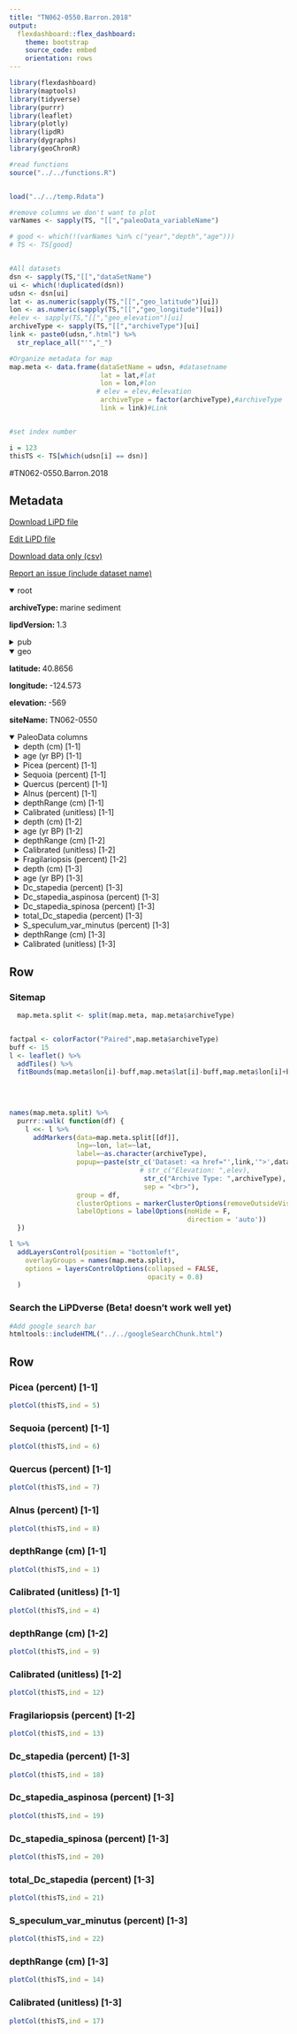 ```yaml
---
title: "TN062-0550.Barron.2018"
output: 
  flexdashboard::flex_dashboard:
    theme: bootstrap
    source_code: embed
    orientation: rows
---
```


```r
library(flexdashboard)
library(maptools)
library(tidyverse)
library(purrr)
library(leaflet)
library(plotly)
library(lipdR)
library(dygraphs)
library(geoChronR)

#read functions
source("../../functions.R")


load("../../temp.Rdata")

#remove columns we don't want to plot
varNames <- sapply(TS, "[[","paleoData_variableName")

# good <- which(!(varNames %in% c("year","depth","age")))
# TS <- TS[good]


#All datasets
dsn <- sapply(TS,"[[","dataSetName")
ui <- which(!duplicated(dsn))
udsn <- dsn[ui]
lat <- as.numeric(sapply(TS,"[[","geo_latitude")[ui])
lon <- as.numeric(sapply(TS,"[[","geo_longitude")[ui])
#elev <- sapply(TS,"[[","geo_elevation")[ui]
archiveType <- sapply(TS,"[[","archiveType")[ui]
link <- paste0(udsn,".html") %>% 
  str_replace_all("'","_")

#Organize metadata for map
map.meta <- data.frame(dataSetName = udsn, #datasetname
                       lat = lat,#lat
                       lon = lon,#lon
                      # elev = elev,#elevation
                       archiveType = factor(archiveType),#archiveType
                       link = link)#Link


#set index number

i = 123
thisTS <- TS[which(udsn[i] == dsn)]
```
#TN062-0550.Barron.2018

Metadata {.sidebar}
-------------------------------------
[Download LiPD file](TN062-0550.Barron.2018.lpd)
            

[Edit LiPD file](http://lipd.net/playground?source=http://lipdverse.org/wNAm0_1_0/TN062-0550.Barron.2018.lpd)
            

[Download data only (csv)](TN062-0550.Barron.2018.csv)
            

[Report an issue (include dataset name)](https://github.com/nickmckay/LiPDverse/issues)

<details open style="margin-left: 0px">
<summary>root</summary>
<p style="margin-left: 0px"><strong>archiveType: </strong>marine sediment
<p style="margin-left: 0px"><strong>lipdVersion: </strong>1.3
</details>
<details>
<summary>pub</summary>
<details style="margin-left: 10px">
<summary>pub1</summary>
<p style="margin-left: 10px"><strong>journal: </strong>Quaternary International
<p style="margin-left: 10px"><strong>volume: </strong>469
<p style="margin-left: 10px"><strong>pages: </strong>109-119
<p style="margin-left: 10px"><strong>pubYear: </strong>NA
<p style="margin-left: 10px"><strong>title: </strong>High-resolution climate of the past ∼7300 years of coastal northernmost California: Results from diatoms, silicoflagellates, and pollen
</details>
</details>
<details open style="margin-left: 0px">
<summary>geo</summary>
<p style="margin-left: 0px"><strong>latitude: </strong>40.8656
<p style="margin-left: 0px"><strong>longitude: </strong>-124.573
<p style="margin-left: 0px"><strong>elevation: </strong>-569
<p style="margin-left: 0px"><strong>siteName: </strong>TN062-0550
</details>
<details open>
<summary>PaleoData columns</summary>
<details style="margin-left: 10px">
<summary>depth (cm) [1-1]</summary>
<p style="margin-left: 10px"><strong>TSid: </strong>WEB9bb9e2f9
<p style="margin-left: 10px"><strong>variableName: </strong>depth
<p style="margin-left: 10px"><strong>units: </strong>cm
<p style="margin-left: 10px"><strong>description: </strong>composite depth
</details>
<details style="margin-left: 10px">
<summary>age (yr BP) [1-1]</summary>
<p style="margin-left: 10px"><strong>TSid: </strong>WEB5bbb384d
<p style="margin-left: 10px"><strong>variableName: </strong>age
<p style="margin-left: 10px"><strong>units: </strong>yr BP
<p style="margin-left: 10px"><strong>description: </strong>Original age in years before 1950 AD
</details>
<details style="margin-left: 10px">
<summary>Picea (percent) [1-1]</summary>
<p style="margin-left: 10px"><strong>TSid: </strong>WEBe7dad2eb
<p style="margin-left: 10px"><strong>variableName: </strong>Picea
<p style="margin-left: 10px"><strong>units: </strong>percent
<p style="margin-left: 10px"><strong>description: </strong>Picea = proxy for winter temp
<p style="margin-left: 10px"><strong>useInGlobalTemperatureAnalysis: </strong>TRUE
<details>
<summary>interpretation</summary>
<details style="margin-left: 20px">
<summary>1</summary>
<p style="margin-left: 20px"><strong>direction: </strong>positive
<p style="margin-left: 20px"><strong>scope: </strong>climate
<p style="margin-left: 20px"><strong>seasonality: </strong>winter
<p style="margin-left: 20px"><strong>variable: </strong>T
<p style="margin-left: 20px"><strong>variableDetail: </strong>air@surface
</details>
</details>
</details>
<details style="margin-left: 10px">
<summary>Sequoia (percent) [1-1]</summary>
<p style="margin-left: 10px"><strong>TSid: </strong>WEBa93dede4
<p style="margin-left: 10px"><strong>variableName: </strong>Sequoia
<p style="margin-left: 10px"><strong>units: </strong>percent
<p style="margin-left: 10px"><strong>description: </strong>Sequoia = proxy for coastal fog (=upwelling) and has also been interpreted as coastal hydroclimate
<p style="margin-left: 10px"><strong>useInGlobalTemperatureAnalysis: </strong>TRUE
<details>
<summary>interpretation</summary>
<details style="margin-left: 20px">
<summary>1</summary>
<p style="margin-left: 20px"><strong>direction: </strong>positive
<p style="margin-left: 20px"><strong>scope: </strong>climate
<p style="margin-left: 20px"><strong>seasonality: </strong>not specified
<p style="margin-left: 20px"><strong>variable: </strong>M
<p style="margin-left: 20px"><strong>variableDetail: </strong>upwelling/coastal fog
</details>
</details>
</details>
<details style="margin-left: 10px">
<summary>Quercus (percent) [1-1]</summary>
<p style="margin-left: 10px"><strong>TSid: </strong>WEB49245d00
<p style="margin-left: 10px"><strong>variableName: </strong>Quercus
<p style="margin-left: 10px"><strong>units: </strong>percent
<p style="margin-left: 10px"><strong>description: </strong>Quercus = warm, dry, mostly from interior. Effective moisture
<p style="margin-left: 10px"><strong>useInGlobalTemperatureAnalysis: </strong>TRUE
<details>
<summary>interpretation</summary>
<details style="margin-left: 20px">
<summary>1</summary>
<p style="margin-left: 20px"><strong>direction: </strong>negative
<p style="margin-left: 20px"><strong>scope: </strong>climate
<p style="margin-left: 20px"><strong>seasonality: </strong>summer
<p style="margin-left: 20px"><strong>variable: </strong>M
<p style="margin-left: 20px"><strong>variableDetail: </strong>eff
</details>
</details>
</details>
<details style="margin-left: 10px">
<summary>Alnus (percent) [1-1]</summary>
<p style="margin-left: 10px"><strong>TSid: </strong>WEBeb8b7a07
<p style="margin-left: 10px"><strong>variableName: </strong>Alnus
<p style="margin-left: 10px"><strong>units: </strong>percent
<p style="margin-left: 10px"><strong>description: </strong>Anus (alder) = wet along river banks
<p style="margin-left: 10px"><strong>useInGlobalTemperatureAnalysis: </strong>TRUE
<details>
<summary>interpretation</summary>
<details style="margin-left: 20px">
<summary>1</summary>
<p style="margin-left: 20px"><strong>direction: </strong>positive
<p style="margin-left: 20px"><strong>scope: </strong>climate
<p style="margin-left: 20px"><strong>seasonality: </strong>not specified
<p style="margin-left: 20px"><strong>variable: </strong>M
</details>
</details>
</details>
<details style="margin-left: 10px">
<summary>depthRange (cm) [1-1]</summary>
<p style="margin-left: 10px"><strong>TSid: </strong>WEBe8c80314
<p style="margin-left: 10px"><strong>variableName: </strong>depthRange
<p style="margin-left: 10px"><strong>units: </strong>cm
</details>
<details style="margin-left: 10px">
<summary>Calibrated (unitless) [1-1]</summary>
<p style="margin-left: 10px"><strong>TSid: </strong>WEB5f263302
<p style="margin-left: 10px"><strong>variableName: </strong>Calibrated
<p style="margin-left: 10px"><strong>units: </strong>unitless
<p style="margin-left: 10px"><strong>description: </strong>R for radiocarbon and CAL for calibrated age
</details>
<details style="margin-left: 10px">
<summary>depth (cm) [1-2]</summary>
<p style="margin-left: 10px"><strong>TSid: </strong>WEB39869b05
<p style="margin-left: 10px"><strong>variableName: </strong>depth
<p style="margin-left: 10px"><strong>units: </strong>cm
<p style="margin-left: 10px"><strong>description: </strong>composite depth
</details>
<details style="margin-left: 10px">
<summary>age (yr BP) [1-2]</summary>
<p style="margin-left: 10px"><strong>TSid: </strong>WEB3b97d1b8
<p style="margin-left: 10px"><strong>variableName: </strong>age
<p style="margin-left: 10px"><strong>units: </strong>yr BP
<p style="margin-left: 10px"><strong>description: </strong>calibarated years before 1950
</details>
<details style="margin-left: 10px">
<summary>depthRange (cm) [1-2]</summary>
<p style="margin-left: 10px"><strong>TSid: </strong>WEB7439db68
<p style="margin-left: 10px"><strong>variableName: </strong>depthRange
<p style="margin-left: 10px"><strong>units: </strong>cm
</details>
<details style="margin-left: 10px">
<summary>Calibrated (unitless) [1-2]</summary>
<p style="margin-left: 10px"><strong>TSid: </strong>WEB1edd6bbb
<p style="margin-left: 10px"><strong>variableName: </strong>Calibrated
<p style="margin-left: 10px"><strong>units: </strong>unitless
<p style="margin-left: 10px"><strong>description: </strong>R for radiocarbon, CAL for calibrated age
</details>
<details style="margin-left: 10px">
<summary>Fragilariopsis (percent) [1-2]</summary>
<p style="margin-left: 10px"><strong>TSid: </strong>WEB05d286cd
<p style="margin-left: 10px"><strong>variableName: </strong>Fragilariopsis
<p style="margin-left: 10px"><strong>units: </strong>percent
<p style="margin-left: 10px"><strong>description: </strong>Fragilariopsis doliolus. Winter SST proxy
</details>
<details style="margin-left: 10px">
<summary>depth (cm) [1-3]</summary>
<p style="margin-left: 10px"><strong>TSid: </strong>WEB3e7e56fc
<p style="margin-left: 10px"><strong>variableName: </strong>depth
<p style="margin-left: 10px"><strong>units: </strong>cm
<p style="margin-left: 10px"><strong>description: </strong>Composite depth
</details>
<details style="margin-left: 10px">
<summary>age (yr BP) [1-3]</summary>
<p style="margin-left: 10px"><strong>TSid: </strong>WEB52b1937a
<p style="margin-left: 10px"><strong>variableName: </strong>age
<p style="margin-left: 10px"><strong>units: </strong>yr BP
<p style="margin-left: 10px"><strong>description: </strong>original age
</details>
<details style="margin-left: 10px">
<summary>Dc_stapedia (percent) [1-3]</summary>
<p style="margin-left: 10px"><strong>TSid: </strong>WEB47918ab8
<p style="margin-left: 10px"><strong>variableName: </strong>Dc_stapedia
<p style="margin-left: 10px"><strong>units: </strong>percent
<p style="margin-left: 10px"><strong>description: </strong>proxy for subtropical water
<p style="margin-left: 10px"><strong>useInGlobalTemperatureAnalysis: </strong>TRUE
<details>
<summary>interpretation</summary>
<details style="margin-left: 20px">
<summary>1</summary>
<p style="margin-left: 20px"><strong>direction: </strong>negative
<p style="margin-left: 20px"><strong>scope: </strong>climate
<p style="margin-left: 20px"><strong>seasonality: </strong>spring/summer
<p style="margin-left: 20px"><strong>variable: </strong>upwelling
</details>
</details>
</details>
<details style="margin-left: 10px">
<summary>Dc_stapedia_aspinosa (percent) [1-3]</summary>
<p style="margin-left: 10px"><strong>TSid: </strong>WEB5e293c85
<p style="margin-left: 10px"><strong>variableName: </strong>Dc_stapedia_aspinosa
<p style="margin-left: 10px"><strong>units: </strong>percent
<p style="margin-left: 10px"><strong>description: </strong>Dc. stapedia aspinosa proxy for subtropical water
<p style="margin-left: 10px"><strong>useInGlobalTemperatureAnalysis: </strong>TRUE
<details>
<summary>interpretation</summary>
<details style="margin-left: 20px">
<summary>1</summary>
<p style="margin-left: 20px"><strong>direction: </strong>negative
<p style="margin-left: 20px"><strong>scope: </strong>climate
<p style="margin-left: 20px"><strong>seasonality: </strong>spring/summer
<p style="margin-left: 20px"><strong>variable: </strong>upwelling
</details>
</details>
</details>
<details style="margin-left: 10px">
<summary>Dc_stapedia_spinosa (percent) [1-3]</summary>
<p style="margin-left: 10px"><strong>TSid: </strong>WEBfd6711c4
<p style="margin-left: 10px"><strong>variableName: </strong>Dc_stapedia_spinosa
<p style="margin-left: 10px"><strong>units: </strong>percent
<p style="margin-left: 10px"><strong>description: </strong>Dc. stapedia spinosa proxy for subtropical water
<p style="margin-left: 10px"><strong>useInGlobalTemperatureAnalysis: </strong>TRUE
<details>
<summary>interpretation</summary>
<details style="margin-left: 20px">
<summary>1</summary>
<p style="margin-left: 20px"><strong>direction: </strong>negative
<p style="margin-left: 20px"><strong>scope: </strong>climate
<p style="margin-left: 20px"><strong>seasonality: </strong>spring/summer
<p style="margin-left: 20px"><strong>variable: </strong>upwelling
</details>
</details>
</details>
<details style="margin-left: 10px">
<summary>total_Dc_stapedia (percent) [1-3]</summary>
<p style="margin-left: 10px"><strong>TSid: </strong>WEB773c247c
<p style="margin-left: 10px"><strong>variableName: </strong>total_Dc_stapedia
<p style="margin-left: 10px"><strong>units: </strong>percent
<p style="margin-left: 10px"><strong>description: </strong>total Dc. stapedia proxy for subtropical water
<p style="margin-left: 10px"><strong>useInGlobalTemperatureAnalysis: </strong>TRUE
<details>
<summary>interpretation</summary>
<details style="margin-left: 20px">
<summary>1</summary>
<p style="margin-left: 20px"><strong>direction: </strong>negative
<p style="margin-left: 20px"><strong>scope: </strong>climate
<p style="margin-left: 20px"><strong>seasonality: </strong>spring/summer
<p style="margin-left: 20px"><strong>variable: </strong>upwelling
</details>
</details>
</details>
<details style="margin-left: 10px">
<summary>S_speculum_var_minutus (percent) [1-3]</summary>
<p style="margin-left: 10px"><strong>TSid: </strong>WEBd49b515b
<p style="margin-left: 10px"><strong>variableName: </strong>S_speculum_var_minutus
<p style="margin-left: 10px"><strong>units: </strong>percent
<p style="margin-left: 10px"><strong>description: </strong>S..speculum var. minutus proxy for cold upwelling water
<p style="margin-left: 10px"><strong>useInGlobalTemperatureAnalysis: </strong>TRUE
<details>
<summary>interpretation</summary>
<details style="margin-left: 20px">
<summary>1</summary>
<p style="margin-left: 20px"><strong>direction: </strong>positive
<p style="margin-left: 20px"><strong>scope: </strong>climate
<p style="margin-left: 20px"><strong>seasonality: </strong>spring/summer
<p style="margin-left: 20px"><strong>variable: </strong>upwelling
</details>
</details>
</details>
<details style="margin-left: 10px">
<summary>depthRange (cm) [1-3]</summary>
<p style="margin-left: 10px"><strong>TSid: </strong>WEBafc93b60
<p style="margin-left: 10px"><strong>variableName: </strong>depthRange
<p style="margin-left: 10px"><strong>units: </strong>cm
</details>
<details style="margin-left: 10px">
<summary>Calibrated (unitless) [1-3]</summary>
<p style="margin-left: 10px"><strong>TSid: </strong>WEB173a177b
<p style="margin-left: 10px"><strong>variableName: </strong>Calibrated
<p style="margin-left: 10px"><strong>units: </strong>unitless
<p style="margin-left: 10px"><strong>description: </strong>R for radiocarbon and CAL for calibrated age
</details>

Row {.tabset .tabset-fade}
-----------------------------------------------------------------------

### Sitemap

```r
  map.meta.split <- split(map.meta, map.meta$archiveType)


factpal <- colorFactor("Paired",map.meta$archiveType)
buff <- 15
l <- leaflet() %>% 
  addTiles() %>% 
  fitBounds(map.meta$lon[i]-buff,map.meta$lat[i]-buff,map.meta$lon[i]+buff,map.meta$lat[i]+buff)
  

  
  
names(map.meta.split) %>%
  purrr::walk( function(df) {
    l <<- l %>%
      addMarkers(data=map.meta.split[[df]],
                 lng=~lon, lat=~lat,
                 label=~as.character(archiveType),
                 popup=~paste(str_c('Dataset: <a href="',link,'">',dataSetName,'</a>'),
                                 # str_c("Elevation: ",elev),
                                  str_c("Archive Type: ",archiveType),
                                  sep = "<br>"),
                 group = df,
                 clusterOptions = markerClusterOptions(removeOutsideVisibleBounds = F),
                 labelOptions = labelOptions(noHide = F,
                                             direction = 'auto'))
  })

l %>%
  addLayersControl(position = "bottomleft",
    overlayGroups = names(map.meta.split),
    options = layersControlOptions(collapsed = FALSE,
                                   opacity = 0.8)
  )
```

### Search the LiPDverse (Beta! doesn't work well yet)
```r
#Add google search bar
htmltools::includeHTML("../../googleSearchChunk.html")
```


Row {.tabset .tabset-fade}
-----------------------------------------------------------------------

### Picea (percent) [1-1]
```r
plotCol(thisTS,ind = 5)
```

### Sequoia (percent) [1-1]
```r
plotCol(thisTS,ind = 6)
```

### Quercus (percent) [1-1]
```r
plotCol(thisTS,ind = 7)
```

### Alnus (percent) [1-1]
```r
plotCol(thisTS,ind = 8)
```

### depthRange (cm) [1-1]
```r
plotCol(thisTS,ind = 1)
```

### Calibrated (unitless) [1-1]
```r
plotCol(thisTS,ind = 4)
```

### depthRange (cm) [1-2]
```r
plotCol(thisTS,ind = 9)
```

### Calibrated (unitless) [1-2]
```r
plotCol(thisTS,ind = 12)
```

### Fragilariopsis (percent) [1-2]
```r
plotCol(thisTS,ind = 13)
```

### Dc_stapedia (percent) [1-3]
```r
plotCol(thisTS,ind = 18)
```

### Dc_stapedia_aspinosa (percent) [1-3]
```r
plotCol(thisTS,ind = 19)
```

### Dc_stapedia_spinosa (percent) [1-3]
```r
plotCol(thisTS,ind = 20)
```

### total_Dc_stapedia (percent) [1-3]
```r
plotCol(thisTS,ind = 21)
```

### S_speculum_var_minutus (percent) [1-3]
```r
plotCol(thisTS,ind = 22)
```

### depthRange (cm) [1-3]
```r
plotCol(thisTS,ind = 14)
```

### Calibrated (unitless) [1-3]
```r
plotCol(thisTS,ind = 17)
```
